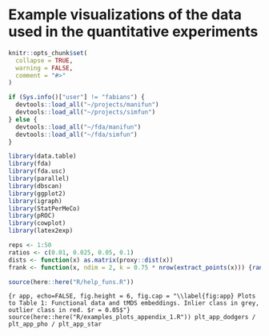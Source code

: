 \newpage

<!-- # (APPENDIX) Appendix {-} -->

\appendix

# Example visualizations of the data used in the quantitative experiments{#sec:app}

```r
knitr::opts_chunk$set(
  collapse = TRUE,
  warning = FALSE,
  comment = "#>"
)

if (Sys.info()["user"] != "fabians") {
  devtools::load_all("~/projects/manifun")
  devtools::load_all("~/projects/simfun")
} else {
  devtools::load_all("~/fda/manifun")
  devtools::load_all("~/fda/simfun")
}

library(data.table)
library(fda)
library(fda.usc)
library(parallel)
library(dbscan)
library(ggplot2)
library(igraph)
library(StatPerMeCo)
library(pROC)
library(cowplot)
library(latex2exp)

reps <- 1:50
ratios <- c(0.01, 0.025, 0.05, 0.1)
dists <- function(x) as.matrix(proxy::dist(x))
frank <- function(x, ndim = 2, k = 0.75 * nrow(extract_points(x))) {rank(-lof(extract_points(x, ndim = ndim), k = k))}

source(here::here("R/help_funs.R"))
```

```{r app, echo=FALSE, fig.height = 6, fig.cap = "\\label{fig:app} Plots to Table 1: Functional data and tMDS embeddings. Inlier class in grey, outlier class in red. $r = 0.05$"}
source(here::here("R/examples_plots_appendix_1.R"))
plt_app_dodgers / plt_app_pho / plt_app_star
```

<!-- ![A geometric framework exploiting the metric structure of a data set allows to (1) conceptualize outlier detection on a general level and (2) to conduct outlier detection in a principled and canonical way in very different high-dimensional and/or non-tabular data types such as functions (A.1), graphs (B.1), or images (C.1). The framework furthermore distinguishes structural (red) and distributional (blue) outliers, which can be detected, visualized, and quantified (A.2 - C.2) with simple and well-established manifold learning and outlier scoring methods such as MDS and LOF. (Not all graph and image observations can be plotted at once in B.1 and C.1.)](images/graphical-abstract.png) -->

<!-- ```{r abstract-graph, echo=FALSE, fig.height = 8, fig.cap = "A geometric framework exploiting the metric structure of a data set allows to (1) conceptualize outlier detection on a general level and (2) to conduct outlier detection in a principled and canonical way in very different high-dimensional and/or non-tabular data types such as functions (A.1), graphs (B.1), or images (C.1). The framework furthermore distinguishes structural (red) and distributional (blue) outliers, which can be detected, visualized, and quantified (A.2 - C.2) with simple and well-established manifold learning and outlier scoring methods such as MDS and LOF. (Not all graph and image observations can be plotted at once in B.1 and C.1.)"} -->
<!-- source(here::here("R/graphical-abstract.R")) -->
<!-- graphical_abstract -->
<!-- ``` -->
